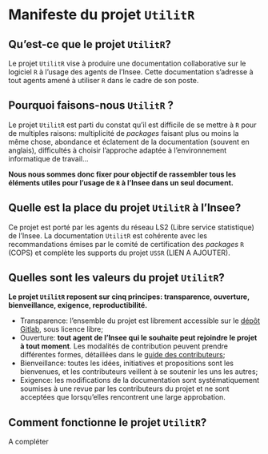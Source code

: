 # Manifeste du projet `UtilitR`

## Qu'est-ce que le projet `UtilitR`?

Le projet `UtilitR` vise à produire une documentation collaborative sur le logiciel `R` à l'usage des agents de l'Insee. Cette documentation s'adresse à tout agents amené à utiliser `R` dans le cadre de son poste.

## Pourquoi faisons-nous `UtilitR` ?

Le projet `UtilitR` est parti du constat qu'il est difficile de se mettre à `R` pour de multiples raisons: multiplicité de _packages_ faisant plus ou moins la même chose, abondance et éclatement de la documentation (souvent en anglais), difficultés à choisir l'approche adaptée à l'environnement informatique de travail...

**Nous nous sommes donc fixer pour objectif de rassembler tous les éléments utiles pour l'usage de `R` à l'Insee dans un seul document.**

## Quelle est la place du projet `UtilitR` à l'Insee?

Ce projet est porté par les agents du réseau LS2 (Libre service statistique) de l'Insee. La documentation `UtilitR` est cohérente avec les recommandations émises par le comité de certification des _packages_ `R` (COPS) et complète les supports du projet `USSR` (LIEN A AJOUTER).

## Quelles sont les valeurs du projet `UtilitR`?

**Le projet `UtilitR` reposent sur cinq principes: transparence, ouverture, bienveillance, exigence, reproductibilité.**

- Transparence: l'ensemble du projet est librement accessible sur le [dépôt Gitlab](https://gitlab.com/linogaliana/documentationR), sous licence libre;
- Ouverture: **tout agent de l'Insee qui le souhaite peut rejoindre le projet à tout moment**. Les modalités de contribution peuvent prendre différentes formes, détaillées dans le [guide des contributeurs](CONTRIBUTING.md);
- Bienveillance: toutes les idées, initiatives et propositions sont les bienvenues, et les contributeurs veillent à se soutenir les uns les autres;
- Exigence: les modifications de la documentation sont systématiquement soumises à une revue par les contributeurs du projet et ne sont acceptées que lorsqu'elles rencontrent une large approbation.

## Comment fonctionne le projet `UtilitR`?

A compléter
